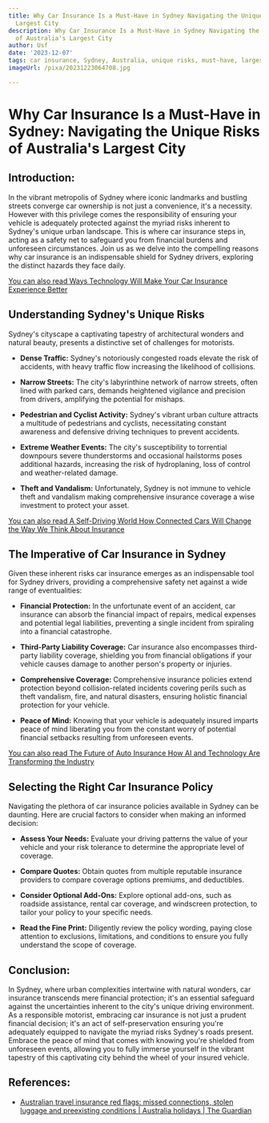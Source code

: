 ```yaml
---
title: Why Car Insurance Is a Must-Have in Sydney Navigating the Unique Risks of Australia's
  Largest City
description: Why Car Insurance Is a Must-Have in Sydney Navigating the Unique Risks
  of Australia's Largest City
author: Usf
date: '2023-12-07'
tags: car insurance, Sydney, Australia, unique risks, must-have, largest city
imageUrl: /pixa/20231223064708.jpg

---
```

# Why Car Insurance Is a  Must-Have in Sydney: Navigating the Unique Risks of Australia's Largest City

## Introduction:

In the vibrant metropolis of  Sydney  where iconic landmarks and bustling streets converge car ownership is not just a convenience, it's a necessity. However with this privilege  comes  the responsibility of ensuring your vehicle is adequately protected against the  myriad risks inherent to Sydney's unique urban landscape. This is where car insurance steps in, acting as a safety net to safeguard you  from financial burdens and unforeseen circumstances. Join us as we delve into the compelling reasons why car insurance is an indispensable shield for Sydney  drivers, exploring the distinct hazards they face daily.

[You can also read Ways Technology Will Make Your Car  Insurance Experience Better](Ways%20Technology%20Will%20Make%20Your%20Car%20Insurance%20Experience%20Better)


## Understanding Sydney's Unique Risks

Sydney's cityscape a captivating tapestry of architectural wonders and natural beauty, presents a distinctive set of  challenges for  motorists.

* **Dense Traffic:** Sydney's notoriously congested roads  elevate the risk  of accidents, with heavy traffic flow increasing the likelihood of collisions.

* **Narrow  Streets:** The city's labyrinthine network of narrow streets, often lined with parked cars, demands heightened vigilance and precision from drivers, amplifying the potential for mishaps.

* **Pedestrian and  Cyclist Activity:** Sydney's vibrant urban culture attracts a multitude of pedestrians and cyclists, necessitating  constant awareness  and defensive driving techniques to prevent accidents.

* **Extreme Weather Events:** The city's susceptibility to torrential downpours  severe thunderstorms and occasional hailstorms  poses additional hazards,  increasing the risk of hydroplaning,  loss of control and weather-related damage.

*  **Theft and Vandalism:**  Unfortunately, Sydney is not immune  to vehicle theft and vandalism making comprehensive insurance coverage a wise investment to protect your asset.

[You can also read A Self-Driving World How Connected Cars  Will Change the Way We Think About Insurance](A%20Self-Driving%20World%20How%20Connected%20Cars%20Will%20Change%20the%20Way%20We%20Think%20About%20Insurance)


## The Imperative  of Car Insurance in Sydney

Given these inherent risks car insurance emerges  as an indispensable tool for Sydney  drivers, providing a  comprehensive safety net against  a wide range of eventualities:

* **Financial Protection:** In the unfortunate event of an accident, car insurance can absorb the financial impact of repairs, medical expenses and potential  legal liabilities, preventing a single incident from  spiraling into a financial catastrophe.

* **Third-Party  Liability Coverage:** Car insurance also  encompasses third-party  liability coverage, shielding you from  financial obligations if your vehicle causes damage  to another person's property or injuries.

* **Comprehensive Coverage:** Comprehensive insurance policies extend protection beyond collision-related incidents covering perils  such as theft vandalism, fire, and natural disasters, ensuring holistic financial protection for your vehicle.

* **Peace of  Mind:** Knowing that your vehicle is adequately insured imparts peace of mind liberating  you  from the  constant worry of potential financial setbacks resulting  from unforeseen events.

[You can also read The Future of Auto Insurance How AI and Technology Are Transforming the Industry](The%20Future%20of%20Auto%20Insurance%20How%20AI%20and%20Technology%20Are%20Transforming%20the%20Industry)


## Selecting the  Right Car Insurance Policy

Navigating the plethora of car insurance policies available in Sydney can be daunting. Here are crucial factors  to consider when making an informed  decision:

* **Assess Your Needs:** Evaluate your driving patterns the value of your  vehicle and your risk  tolerance to determine the appropriate level of coverage.

* **Compare Quotes:** Obtain quotes from multiple reputable insurance providers to  compare coverage options premiums, and deductibles.

* **Consider Optional  Add-Ons:** Explore optional add-ons,  such as roadside assistance, rental car coverage, and windscreen protection, to tailor your policy  to your specific needs.

* **Read the Fine  Print:** Diligently review the  policy wording, paying close attention to exclusions, limitations, and conditions to ensure you  fully understand the scope of coverage.

## Conclusion:

In  Sydney, where urban complexities intertwine with  natural wonders, car  insurance transcends mere financial protection; it's an essential safeguard against the  uncertainties inherent to the city's unique driving environment.  As a responsible motorist, embracing car insurance is not just a prudent financial decision; it's an act of self-preservation ensuring you're adequately equipped to navigate the myriad risks  Sydney's roads present.  Embrace the peace  of mind that comes with  knowing you're shielded from unforeseen events, allowing you to fully immerse yourself in the vibrant tapestry of this captivating  city behind the wheel of your insured vehicle.

## References:
- [Australian travel insurance red flags: missed connections, stolen luggage and preexisting conditions | Australia holidays | The Guardian](https://www.theguardian.com/travel/2023/dec/21/australian-travel-insurance-best-options-conditions-loopholes-what-does-it-cover)
